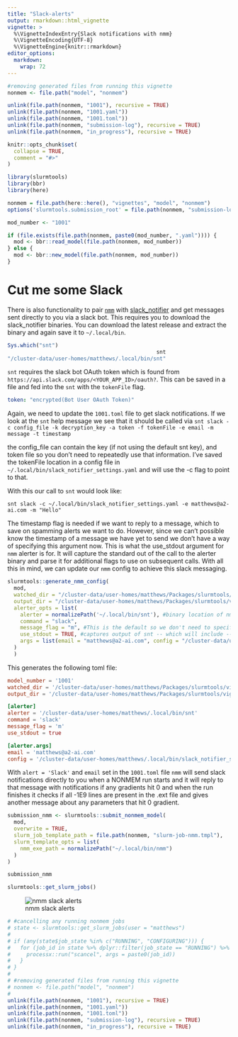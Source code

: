 ```yaml
---
title: "Slack-alerts"    
output: rmarkdown::html_vignette
vignette: >
  %\VignetteIndexEntry{Slack notifications with nmm}
  %\VignetteEncoding{UTF-8}
  %\VignetteEngine{knitr::rmarkdown}
editor_options: 
  markdown: 
    wrap: 72
---
```


```r
#removing generated files from running this vignette
nonmem <- file.path("model", "nonmem")

unlink(file.path(nonmem, "1001"), recursive = TRUE)
unlink(file.path(nonmem, "1001.yaml"))
unlink(file.path(nonmem, "1001.toml"))
unlink(file.path(nonmem, "submission-log"), recursive = TRUE) 
unlink(file.path(nonmem, "in_progress"), recursive = TRUE)
```

```r
knitr::opts_chunk$set(
  collapse = TRUE,
  comment = "#>"
)
```

```r
library(slurmtools)
library(bbr)
library(here)

nonmem = file.path(here::here(), "vignettes", "model", "nonmem")
options('slurmtools.submission_root' = file.path(nonmem, "submission-log"))
```

```r
mod_number <- "1001"

if (file.exists(file.path(nonmem, paste0(mod_number, ".yaml")))) {
  mod <- bbr::read_model(file.path(nonmem, mod_number))
} else {
  mod <- bbr::new_model(file.path(nonmem, mod_number))
}
```

# Cut me some Slack

There is also functionality to pair [`nmm`](https://github.com/A2-ai/nonmem-monitor/releases) with
[slack_notifier](https://github.com/A2-ai/slack_notifier/releases/) and
get messages sent directly to you via a slack bot. This requires you to
download the slack_notifier binaries. You can download the latest
release and extract the binary and again save it to `~/.local/bin`.

``` r
Sys.which("snt")
                                               snt 
"/cluster-data/user-homes/matthews/.local/bin/snt"
```

`snt` requires the slack bot OAuth token which is found from
`https://api.slack.com/apps/<YOUR_APP_ID>/oauth?`. This can be saved in
a file and fed into the `snt` with the `tokenFile` flag.

``` slack_notifier/config.yaml
token: "encrypted(Bot User OAuth Token)"
```

Again, we need to update the `1001.toml` file to get slack
notifications. If we look at the `snt` help message we see that it
should be called via
`snt slack -c config_file -k decryption_key -a token -f tokenFile -e email -m message -t timestamp`

the config_file can contain the key (if not using the default snt key), and 
token file so you don't need to repeatedly use that information. I've saved the tokenFile location in a config file in 
`~/.local/bin/slack_notifier_settings.yaml` and will use the -c flag to point
to that.

With this our call to `snt` would look like:

`snt slack -c ~/.local/bin/slack_notifier_settings.yaml -e matthews@a2-ai.com -m "Hello"`

The timestamp flag is needed if we want to reply to a message, which to
save on spamming alerts we want to do. However, since we can't possible
know the timestamp of a message we have yet to send we don't have a way
of specifying this argument now. This is what the use_stdout argument
for `nmm` alerter is for. It will capture the standard out of the call
to the alerter binary and parse it for additional flags to use on
subsequent calls. With all this in mind, we can update our `nmm` config
to achieve this slack messaging.

```r
slurmtools::generate_nmm_config( 
  mod, 
  watched_dir = "/cluster-data/user-homes/matthews/Packages/slurmtools/vignettes/model/nonmem",
  output_dir = "/cluster-data/user-homes/matthews/Packages/slurmtools/vignettes/model/nonmem/in_progress",
  alerter_opts = list(
    alerter = normalizePath('~/.local/bin/snt'), #binary location of nmm,
    command = "slack",
    message_flag = "m", #This is the default so we don't need to specify it
    use_stdout = TRUE, #captures output of snt -- which will include --timestamp aksfl;ajklajl;
    args = list(email = "matthews@a2-ai.com", config = "/cluster-data/user-homes/matthews/.local/bin/slack_notifier_settings.yaml")
  )
  )
```

This generates the following toml file:

``` 1001.toml
model_number = '1001'
watched_dir = '/cluster-data/user-homes/matthews/Packages/slurmtools/vignettes/model/nonmem'
output_dir = '/cluster-data/user-homes/matthews/Packages/slurmtools/vignettes/model/nonmem/in_progress'

[alerter]
alerter = '/cluster-data/user-homes/matthews/.local/bin/snt'
command = 'slack'
message_flag = 'm'
use_stdout = true

[alerter.args]
email = 'matthews@a2-ai.com'
config = '/cluster-data/user-homes/matthews/.local/bin/slack_notifier_settings.yaml'
```

With `alert = 'Slack'` and `email` set in the `1001.toml` file `nmm`
will send slack notifications directly to you when a NONMEM run starts
and it will reply to that message with notifications if any gradients
hit 0 and when the run finishes it checks if all -1E9 lines are present
in the .ext file and gives another message about any parameters that hit
0 gradient.

```r
submission_nmm <- slurmtools::submit_nonmem_model( 
  mod, 
  overwrite = TRUE,
  slurm_job_template_path = file.path(nonmem, "slurm-job-nmm.tmpl"),
  slurm_template_opts = list(
    nmm_exe_path = normalizePath("~/.local/bin/nmm")
  )
)

submission_nmm
```

```r
slurmtools::get_slurm_jobs()
```

![nmm slack alerts](data/images/nmm_slack_notifications.png)

```r
# #cancelling any running nonmem jobs
# state <- slurmtools::get_slurm_jobs(user = "matthews")
# 
# if (any(state$job_state %in% c("RUNNING", "CONFIGURING"))) {
#   for (job_id in state %>% dplyr::filter(job_state == "RUNNING") %>% dplyr::pull("job_id")) {
#     processx::run("scancel", args = paste0(job_id))
#   }
# }
# 
# #removing generated files from running this vignette
# nonmem <- file.path("model", "nonmem")
# 
unlink(file.path(nonmem, "1001"), recursive = TRUE)
unlink(file.path(nonmem, "1001.yaml"))
unlink(file.path(nonmem, "1001.toml"))
unlink(file.path(nonmem, "submission-log"), recursive = TRUE)
unlink(file.path(nonmem, "in_progress"), recursive = TRUE)
```
